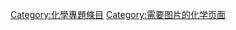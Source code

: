 {{hiddencat}}
{{emptycat}}
[[Category:化學專題條目|Category:化學專題條目]]
[[Category:需要图片的化学页面|Category:需要图片的化学页面]]
